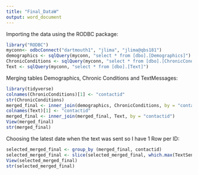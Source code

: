 ```yaml
---
title: "Final_DataW"
output: word_document
---
```

Importing the data using the RODBC package:

```r
library("RODBC")
myconn<- odbcConnect("dartmouth1", "jlima", "jlima@qbs181")
demographics <- sqlQuery(myconn, "select * from [dbo].[Demographics]")
ChronicConditions <- sqlQuery(myconn, "select * from [dbo].[ChronicConditions]")
Text <- sqlQuery(myconn, "select * from [dbo].[Text]")
```

Merging tables Demographics, Chronic Conditions and TextMessages:

```r
library(tidyverse)
colnames(ChronicConditions)[1] <- "contactid"
str(ChronicConditions)
merged_final <- inner_join(demographics, ChronicConditions, by = "contactid")
colnames(Text)[1] <- "contactid"
merged_final <- inner_join(merged_final, Text, by = "contactid")
View(merged_final)
str(merged_final)
```


Choosing the latest date when the text was sent so I have 1 Row per ID:

```r
selected_merged_final <- group_by (merged_final, contactid)
selected_merged_final <- slice(selected_merged_final, which.max(TextSentDate))
View(selected_merged_final)
str(selected_merged_final)
```
